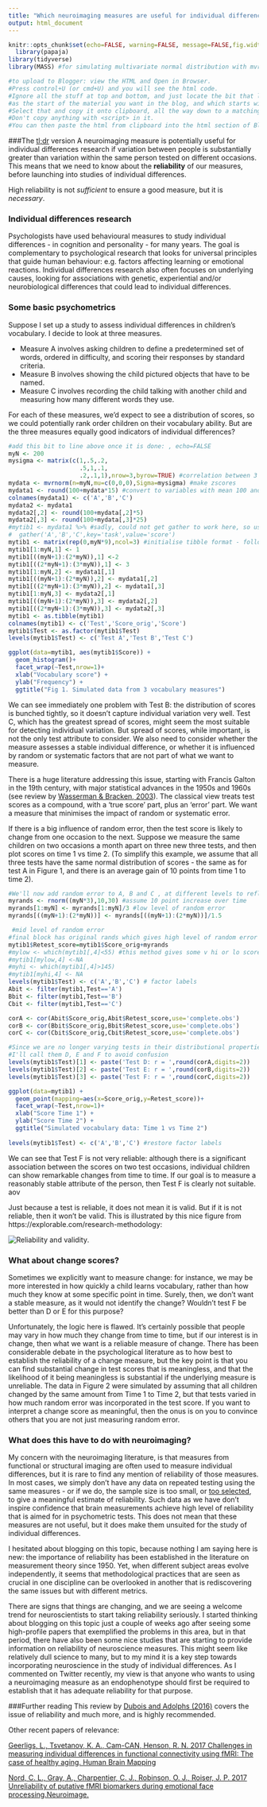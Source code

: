```yaml
---
title: "Which neuroimaging measures are useful for individual differences research?"
output: html_document
---
```


```r
knitr::opts_chunk$set(echo=FALSE, warning=FALSE, message=FALSE,fig.width=4, fig.height=2)
  library(papaja)
library(tidyverse)
library(MASS) #for simulating multivariate normal distribution with mvrnorm

#to upload to Blogger: view the HTML and Open in Browser.
#Press control+U (or cmd+U) and you will see the html code.
#Ignore all the stuff at top and bottom, and just locate the bit that looks recognisable
#as the start of the material you want in the blog, and which starts with a </div>
#Select that and copy it onto clipboard, all the way down to a matching </div>
#Don't copy anything with <script> in it.
#You can then paste the html from clipboard into the html section of Blogger.
```


###The [tl;dr](https://en.wikipedia.org/wiki/Wikipedia:Too_long;_didn%27t_read) version
A neuroimaging measure is potentially useful for individual differences research if variation between people is substantially greater than variation within the same person tested on different occasions. This means that we need to know about the **reliability** of our measures, before launching into studies of individual differences.

High reliability is not *sufficient* to ensure a good measure, but it is *necessary*.

### Individual differences research
Psychologists have used behavioural measures to study individual differences - in cognition and personality - for many years. The goal is complementary to psychological research that looks for universal principles that guide human behaviour: e.g. factors affecting learning or emotional reactions.  Individual differences research also often focuses on underlying causes, looking for associations with genetic, experiential and/or neurobiological differences that could lead to individual differences.

### Some basic psychometrics
Suppose I set up a study to assess individual differences in children's vocabulary. I decide to look at three measures. 

+ Measure A involves asking children to define a predetermined set of words, ordered in difficulty, and scoring their responses by standard criteria. 
+ Measure B involves showing the child pictured objects that have to be named. 
+ Measure C involves recording the child talking with another child and measuring how many different words they use. 

For each of these measures, we'd expect to see a distribution of scores, so we could potentially rank order children on their vocabulary ability. But are the three measures equally good indicators of individual differences? 




```r
#add this bit to line above once it is done: , echo=FALSE 
myN <- 200
mysigma <- matrix(c(1,.5,.2,
                    .5,1,.1,
                    .2,.1,1),nrow=3,byrow=TRUE) #correlation between 3 simulated variables
mydata <- mvrnorm(n=myN,mu=c(0,0,0),Sigma=mysigma) #make zscores
mydata1 <- round(100+mydata*15) #convert to variables with mean 100 and SD 15
colnames(mydata1) <- c('A','B','C')
mydata2 <- mydata1
mydata2[,2] <- round(100+mydata[,2]*5)
mydata2[,3] <- round(100+mydata[,3]*25)
#mytib1 <- mydata1 %>% #sadly, could not get gather to work here, so used brute force instead
#  gather('A','B','C',key='task',value='score')
mytib1 <- matrix(rep(0,myN*9),ncol=3) #initialise tibble format - following lines put right stuff in right place
mytib1[1:myN,1] <- 1
mytib1[((myN+1):(2*myN)),1] <-2
mytib1[((2*myN+1):(3*myN)),1] <- 3
mytib1[1:myN,2] <- mydata1[,1]
mytib1[((myN+1):(2*myN)),2] <- mydata1[,2]
mytib1[((2*myN+1):(3*myN)),2] <- mydata1[,3]
mytib1[1:myN,3] <- mydata2[,1]
mytib1[((myN+1):(2*myN)),3] <- mydata2[,2]
mytib1[((2*myN+1):(3*myN)),3] <- mydata2[,3]
mytib1 <- as.tibble(mytib1)
colnames(mytib1) <- c('Test','Score_orig','Score')
mytib1$Test <- as.factor(mytib1$Test)
levels(mytib1$Test) <- c('Test A','Test B','Test C')
```

```r
ggplot(data=mytib1, aes(mytib1$Score)) + 
  geom_histogram()+
  facet_wrap(~Test,nrow=1)+
  xlab("Vocabulary score") +
  ylab("Frequency") +
  ggtitle("Fig 1. Simulated data from 3 vocabulary measures")

```

We can see immediately one problem with Test B: the distribution of scores is bunched tightly, so it doesn't capture individual variation very well. Test C, which has the greatest spread of scores, might seem the most suitable for detecting individual variation. But spread of scores, while important, is not the only test attribute to consider. We also need to consider whether the measure assesses a stable individual difference, or whether it is influenced by random or systematic factors that are not part of what we want to measure.

There is a huge literature addressing this issue, starting with Francis Galton in the 19th century, with major statistical advances in the 1950s and 1960s (see review by [Wasserman & Bracken, 2003](https://numerons.files.wordpress.com/2012/04/psychological-measurement-of-individual-differences.pdf)). The classical view treats test scores as a compound, with a 'true score' part, plus an 'error' part. We want a measure that minimises the impact of random or systematic error.

If there is a big influence of random error, then the test score is likely to change from one occasion to the next. Suppose we measure the same children on two occasions a month apart on three new three tests, and then plot scores on time 1 vs time 2. (To simplify this example, we assume that all three tests have the same normal distribution of scores - the same as for test A in Figure 1, and there is an average gain of 10 points from time 1 to time 2).


```r
#We'll now add random error to A, B and C , at different levels to reflect different reliability
myrands <- rnorm((myN*3),10,30) #assume 10 point increase over time
myrands[1:myN] <- myrands[1:myN]/3 #low level of random error
myrands[((myN+1):(2*myN))] <- myrands[((myN+1):(2*myN))]/1.5

 #mid level of random error
#final block has original rands which gives high level of random error
mytib1$Retest_score=mytib1$Score_orig+myrands
#mylow <- which(mytib1[,4]<55) #this method gives some v hi or lo scores: just remove them
#mytib1[mylow,4] <-NA
#myhi <- which(mytib1[,4]>145)
#mytib1[myhi,4] <- NA
levels(mytib1$Test) <- c('A','B','C') # factor labels
Abit <- filter(mytib1,Test=='A')
Bbit <- filter(mytib1,Test=='B')
Cbit <- filter(mytib1,Test=='C')

corA <- cor(Abit$Score_orig,Abit$Retest_score,use='complete.obs')
corB <- cor(Bbit$Score_orig,Bbit$Retest_score,use='complete.obs')
corC <- cor(Cbit$Score_orig,Cbit$Retest_score,use='complete.obs')

#Since we are no longer varying tests in their distributional properties, 
#I'll call them D, E and F to avoid confusion
levels(mytib1$Test)[1] <- paste('Test D: r = ',round(corA,digits=2))
levels(mytib1$Test)[2] <- paste('Test E: r = ',round(corB,digits=2))
levels(mytib1$Test)[3] <- paste('Test F: r = ',round(corC,digits=2))

ggplot(data=mytib1) + 
  geom_point(mapping=aes(x=Score_orig,y=Retest_score))+
  facet_wrap(~Test,nrow=1)+
  xlab("Score Time 1") +
  ylab("Score Time 2") +
  ggtitle("Simulated vocabulary data: Time 1 vs Time 2")
  
levels(mytib1$Test) <- c('A','B','C') #restore factor labels

```


We can see that Test F is not very reliable: although there is a significant association between the scores on two test occasions, individual children can show remarkable changes from time to time. If our goal is to measure a reasonably stable attribute of the person, then Test F is clearly not suitable. aov

Just because a test is reliable, it does not mean it is valid. But if it is not reliable, then it won't be valid. This is illustrated by this nice figure from https://explorable.com/research-methodology:


![Reliability and validity](/Users/dorothybishop/bishopblog_repo/reliable valid png.png). 


### What about change scores?
Sometimes we explicitly want to measure change: for instance, we may be more interested in how quickly a child learns vocabulary, rather than how much they know at some specific point in time. Surely, then, we don't want a stable measure, as it would not identify the change? Wouldn't test F be better than D or E for this purpose?

Unfortunately, the logic here is flawed. It's certainly possible that people may vary in how much they change from time to time, but if our interest is in change, then what we want is a reliable measure of change. There has been considerable debate in the psychological literature as to how best to establish the reliability of a change measure, but the key point is that you can find substantial change in test scores that is meaningless, and that the likelihood of it being meaningless is substantial if the underlying measure is unreliable. The data in Figure 2 were simulated by assuming that all children changed by the same amount from Time 1 to Time 2, but that tests varied in how much random error was incorporated in the test score. If you want to interpret a change score as meaningful, then the onus is on you to convince others that you are not just measuring random error.

### What does this have to do with neuroimaging?
My concern with the neuroimaging literature, is that measures from functional or structural imaging are often used to measure individual differences, but it is rare to find any mention of reliability of those measures. In most cases, we simply don't have any data on repeated testing using the same measures - or if we do, the sample size is too small, or [too selected](http://deevybee.blogspot.co.uk/2017/04/sample-selection-in-genetic-studies.html), to give a meaningful estimate of reliability. Such data as we have don't inspire confidence that brain measurements achieve high level of reliability that is aimed for in psychometric tests. This does not mean that these measures are not useful, but it does make them unsuited for the study of individual differences.

I hesitated about blogging on this topic, because nothing I am saying here is new: the importance of reliability has been established in the literature on measurement theory since 1950. Yet, when different subject areas evolve independently, it seems that methodological practices that are seen as crucial in one discipline can be overlooked in another that is rediscovering the same issues but with different metrics.

There are signs that things are changing, and we are seeing a welcome trend for neuroscientists to start taking reliability seriously. I started thinking about blogging on this topic just a couple of weeks ago after seeing some high-profile papers that exemplified the problems in this area, but in that period, there have also been some nice studies that are starting to provide information on reliability of neuroscience measures. This might seem like relatively dull science to many, but to my mind it is a key step towards incorporating neuroscience in the study of individual differences. As I commented on Twitter recently, my view is that anyone who wants to using a neuroimaging measure as an endophenotype should first be required to establish that it has adequate reliability for that purpose.

###Further reading
This review by [Dubois and Adolphs (2016)](http://www.sciencedirect.com/science/article/pii/S1364661316300079) covers the issue of reliability and much more, and is highly recommended.

Other recent papers of relevance:

[Geerligs, L., Tsvetanov, K. A., Cam-CAN, Henson, R. N. 2017 Challenges in measuring individual differences in functional connectivity using fMRI: The case of healthy aging. Human Brain Mapping](http://onlinelibrary.wiley.com/doi/10.1002/hbm.23653/full)

[Nord, C. L., Gray, A., Charpentier, C. J., Robinson, O. J., Roiser, J. P. 2017 Unreliability of putative fMRI biomarkers during emotional face processing.Neuroimage.](https://doi.org/10.1016/j.neuroimage.2017.05.024)

